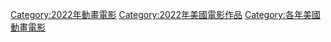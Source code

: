 {{Year by category
|m=2
|c=0
|d=2
|y=2
|cat=美國動畫電影
|sortkey=美國動畫
|parent=2022年動畫電影
|subcat=2020年代美國動畫電影
}}

[[Category:2022年動畫電影|Category:2022年動畫電影]]
[[Category:2022年美國電影作品|Category:2022年美國電影作品]]
[[Category:各年美國動畫電影|Category:各年美國動畫電影]]